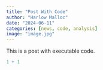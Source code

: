 ```yaml
---
title: "Post With Code"
author: "Harlow Malloc"
date: "2024-06-11"
categories: [news, code, analysis]
image: "image.jpg"
---
```


This is a post with executable code.

```r
1 + 1
```
